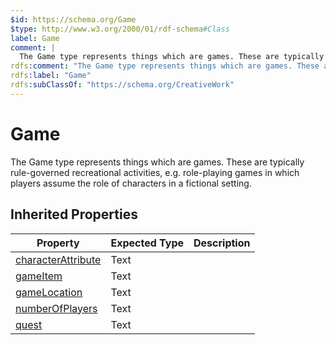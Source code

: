 ```yaml
---
$id: https://schema.org/Game
$type: http://www.w3.org/2000/01/rdf-schema#Class
label: Game
comment: |
  The Game type represents things which are games. These are typically rule-governed recreational activities, e.g. role-playing games in which players assume the role of characters in a fictional setting.
rdfs:comment: "The Game type represents things which are games. These are typically rule-governed recreational activities, e.g. role-playing games in which players assume the role of characters in a fictional setting."
rdfs:label: "Game"
rdfs:subClassOf: "https://schema.org/CreativeWork"
---
```


# Game

The Game type represents things which are games. These are typically rule-governed recreational activities, e.g. role-playing games in which players assume the role of characters in a fictional setting.

## Inherited Properties

| Property | Expected Type | Description |
| --- | --- | --- |
| [characterAttribute](https://schema.org/characterAttribute) | Text |  |
| [gameItem](https://schema.org/gameItem) | Text |  |
| [gameLocation](https://schema.org/gameLocation) | Text |  |
| [numberOfPlayers](https://schema.org/numberOfPlayers) | Text |  |
| [quest](https://schema.org/quest) | Text |  |
